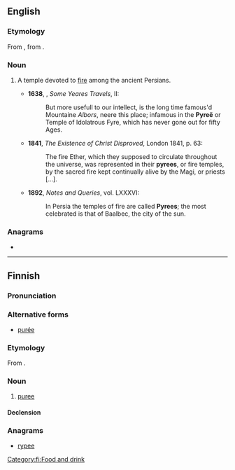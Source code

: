==English==

===Etymology===
From {{etyl|LL.|en}} {{m|la|pyreum}}, from {{etyl|grc|en}} {{m|grc|πυρεῖον}}.

===Noun===
{{en-noun}}

# {{lb|en|obsolete|rare}} A temple devoted to [[fire]] among the ancient Persians.
#* '''1638''', {{w|Sir Thomas Herbert, 1st Baronet|Thomas Herbert}}, ''Some Yeares Travels'', II:
#*: But more usefull to our intellect, is the long time famous'd Mountaine ''Albors'', neere this place; infamous in the '''Pyreë''' or Temple of Idolatrous Fyre, which has never gone out for fifty Ages.
#* '''1841''', ''The Existence of Christ Disproved'', London 1841, p. 63:
#*: The fire Ether, which they supposed to circulate throughout the universe, was represented in their '''pyrees''', or fire temples, by the sacred fire kept continually alive by the Magi, or priests [...].
#* '''1892''', ''Notes and Queries'', vol. LXXXVI:
#*: In Persia the temples of fire are called '''Pyrees'''; the most celebrated is that of Baalbec, the city of the sun.

===Anagrams===
* {{anagrams|en|Peery|Peyer|peery}}

----

==Finnish==

===Pronunciation===
{{IPA|/ˈpyre̞ː/|lang=fi}}

===Alternative forms===
* [[purée#Finnish|purée]]

===Etymology===
From {{etyl|fr|fi}} {{m|fr|purée}}.

===Noun===
{{fi-noun}}

# [[puree]]

====Declension====
{{fi-decl-filee|pyree|ä}}

===Anagrams===
* [[rypee#Finnish|rypee]]

[[Category:fi:Food and drink]]